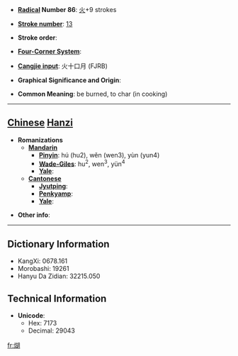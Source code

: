 * '''[[Wiktionary:Chinese radical index| Radical]] Number 86''': [[Wiktionary:Chinese radical index 火|火]]+9 strokes

* '''[[Wiktionary:Chinese total strokes index|Stroke number]]''': [[Wiktionary:Chinese total strokes index 13|13]]

* '''Stroke order''': 

* '''[[Wiktionary:Chinese four corner index|Four-Corner System]]''': 

* '''[[Wiktionary:Chinese Cangjie index|Cangjie input]]''': 火十口月 (FJRB)

* '''Graphical Significance and Origin''': 

* '''Common Meaning''': be burned, to char (in cooking)

----

== [[Chinese]] [[Hanzi]] ==

* '''Romanizations'''
** '''[[Mandarin]]'''
*** '''[[Pinyin]]''': hú (hu2), wěn (wen3), yùn (yun4)
*** '''[[Wade-Giles]]''': hu<sup>2</sup>, wen<sup>3</sup>, yün<sup>4</sup>
*** '''[[Yale]]''': 
** '''[[Cantonese]]'''
*** '''[[Jyutping]]''':
*** '''[[Penkyamp]]''': 
*** '''[[Yale]]''': 

* '''Other info''': 

----

== Dictionary Information ==

* KangXi: 0678.161
* Morobashi: 19261
* Hanyu Da Zidian: 32215.050

== Technical Information ==

* '''Unicode''':
** Hex: 7173
** Decimal: 29043

[[fr:煳]]